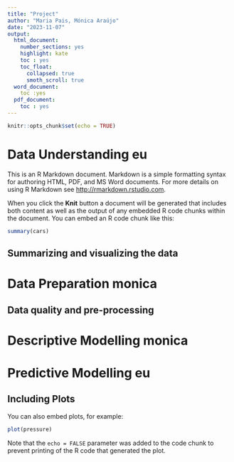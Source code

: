 ---
title: "Project"
author: "Maria Pais, Mónica Araújo"
date: "2023-11-07"
output:
  html_document:
    number_sections: yes
    highlight: kate
    toc : yes
    toc_float:
      collapsed: true
      smoth_scroll: true
  word_document: 
    toc :yes
  pdf_document:
    toc : yes
---

```{r setup, include=FALSE}
knitr::opts_chunk$set(echo = TRUE)
```

# Data Understanding eu

This is an R Markdown document. Markdown is a simple formatting syntax for authoring HTML, PDF, and MS Word documents. For more details on using R Markdown see <http://rmarkdown.rstudio.com>.

When you click the **Knit** button a document will be generated that includes both content as well as the output of any embedded R code chunks within the document. You can embed an R code chunk like this:

```{r cars}
summary(cars)
```

## Summarizing and visualizing the data

# Data Preparation monica

## Data quality and pre-processing

# Descriptive Modelling monica

# Predictive Modelling eu

## Including Plots

You can also embed plots, for example:

```{r pressure, echo=FALSE}
plot(pressure)
```

Note that the `echo = FALSE` parameter was added to the code chunk to prevent printing of the R code that generated the plot.
